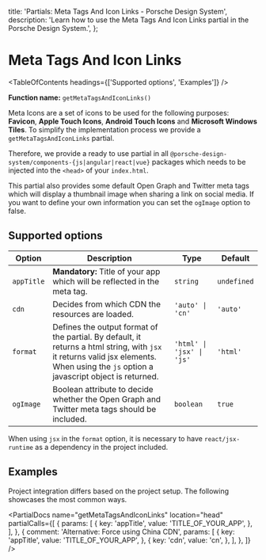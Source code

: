 
  title: 'Partials: Meta Tags And Icon Links - Porsche Design System',
  description: 'Learn how to use the Meta Tags And Icon Links partial in the Porsche Design System.',
};

# Meta Tags And Icon Links

<TableOfContents headings={['Supported options', 'Examples']} />

**Function name:** `getMetaTagsAndIconLinks()`

Meta Icons are a set of icons to be used for the following purposes: **Favicon**, **Apple Touch Icons**, **Android Touch
Icons** and **Microsoft Windows Tiles**. To simplify the implementation process we provide a `getMetaTagsAndIconLinks`
partial.

Therefore, we provide a ready to use partial in all `@porsche-design-system/components-{js|angular|react|vue}` packages
which needs to be injected into the `<head>` of your `index.html`.

This partial also provides some default Open Graph and Twitter meta tags which will display a thumbnail image when
sharing a link on social media. If you want to define your own information you can set the `ogImage` option to false.

## Supported options

| Option     | Description                                                                                                                                                                           | Type                      | Default     |
| ---------- | ------------------------------------------------------------------------------------------------------------------------------------------------------------------------------------- | ------------------------- | ----------- |
| `appTitle` | **Mandatory:** Title of your app which will be reflected in the meta tag.                                                                                                             | `string`                  | `undefined` |
| `cdn`      | Decides from which CDN the resources are loaded.                                                                                                                                      | `'auto' \| 'cn'`          | `'auto'`    |
| `format`   | Defines the output format of the partial. By default, it returns a html string, with `jsx` it returns valid jsx elements. When using the `js` option a javascript object is returned. | `'html' \| 'jsx' \| 'js'` | `'html'`    |
| `ogImage`  | Boolean attribute to decide whether the Open Graph and Twitter meta tags should be included.                                                                                          | `boolean`                 | `true`      |

When using `jsx` in the `format` option, it is necessary to have `react/jsx-runtime` as a dependency in the project
included.

## Examples

Project integration differs based on the project setup. The following showcases the most common ways.

<PartialDocs
  name="getMetaTagsAndIconLinks"
  location="head"
  partialCalls={[
    {
      params: [
        {
          key: 'appTitle',
          value: 'TITLE_OF_YOUR_APP',
        },
      ],
    },
    {
      comment: 'Alternative: Force using China CDN',
      params: [
        {
          key: 'appTitle',
          value: 'TITLE_OF_YOUR_APP',
        },
        {
          key: 'cdn',
          value: 'cn',
        },
      ],
    },
  ]}
/>

